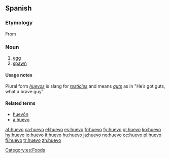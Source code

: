 ==Spanish==

===Etymology===
From {{etyl|la|es}} {{term|ovum||lang=la}}

===Noun===
{{es-noun-m}}

# [[egg]]
# [[spawn]]

====Usage notes====
Plural form ''[[huevos]]'' is slang for ''[[testicle]]s'' and means ''[[guts]]'' as in "He’s got guts, what a brave guy".

====Related terms====
* [[huevón]]
* [[a huevo]]

[[Category:es:Foods]]

[[af:huevo]]
[[ca:huevo]]
[[el:huevo]]
[[es:huevo]]
[[fr:huevo]]
[[fy:huevo]]
[[gl:huevo]]
[[ko:huevo]]
[[hy:huevo]]
[[io:huevo]]
[[it:huevo]]
[[hu:huevo]]
[[ja:huevo]]
[[no:huevo]]
[[oc:huevo]]
[[pl:huevo]]
[[fi:huevo]]
[[tr:huevo]]
[[zh:huevo]]